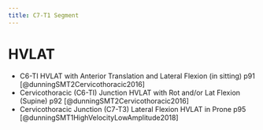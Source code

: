 ```yaml
---
title: C7-T1 Segment
---
```


# HVLAT


- C6-TI HVLAT with Anterior Translation and Lateral Flexion (in sitting) p91 [@dunningSMT2Cervicothoracic2016]
- Cervicothoracic (C6-TI) Junction HVLAT with Rot and/or Lat Flexion (Supine) p92 [@dunningSMT2Cervicothoracic2016]
- Cervicothoracic Junction (C7-T3) Lateral Flexion HVLAT in Prone p95 [@dunningSMT1HighVelocityLowAmplitude2018]